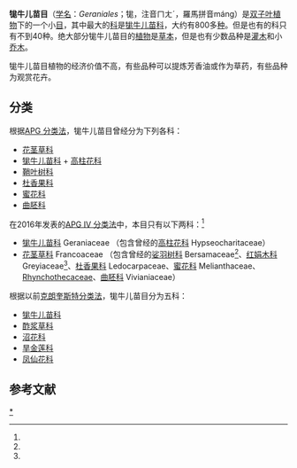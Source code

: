 {{Automatic taxobox 
| taxon = Geraniales
| image = HD Pelargonium Graveolens 01.jpg
| image_width = 240px
| image_caption = [[天竺葵|天竺葵]]花
| authority = [[Juss.|Juss.]] ex [[Bercht.|Bercht.]] & [[J._Presi|J. Presi]] ，1829年
| subdivision_ranks = [[科_(生物)|科]]
| subdivision = 
* [[牻牛儿苗科|牻牛儿苗科]] Geraniaceae
* [[花茎草科|花茎草科]] Francoaceae
}}
'''牻牛儿苗目'''（[[学名|学名]]：''Geraniales''；牻，注音ㄇㄤˊ，羅馬拼音máng）是[[双子叶植物|双子叶植物]]下的一个小[[目_(生物)|目]]，其中最大的[[科_(生物)|科]]是[[牻牛儿苗科|牻牛儿苗科]]，大约有800多[[种|种]]。但是也有的科只有不到40种。绝大部分牻牛儿苗目的[[植物|植物]]是[[草本|草本]]，但是也有少数品种是[[灌木|灌木]]和小[[乔木|乔木]]。

牻牛儿苗目植物的经济价值不高，有些品种可以提炼芳香油或作为草药，有些品种为观赏花卉。

== 分类 ==
根据[[APG_分类法|APG 分类法]]，牻牛儿苗目曾经分为下列各科：
* [[花茎草科|花茎草科]] 
* [[牻牛儿苗科|牻牛儿苗科]] + [[高柱花科|高柱花科]] 
* [[鞘叶树科|鞘叶树科]] 
* [[杜香果科|杜香果科]] 
* [[蜜花科|蜜花科]] 
* [[曲胚科|曲胚科]]

在2016年发表的[[APG_IV_分类法|APG IV 分类法]]中，本目只有以下两科：<ref name="apgiv"/>
* [[牻牛儿苗科|牻牛儿苗科]] Geraniaceae （包含曾经的[[高柱花科|高柱花科]] Hypseocharitaceae）
* [[花茎草科|花茎草科]] Francoaceae （包含曾经的[[娑羽树科|娑羽树科]] Bersamaceae<ref name="apgiii科属"/>、[[红娟木科|红娟木科]] Greyiaceae<ref name="apgiii科属"/>、[[杜香果科|杜香果科]] Ledocarpaceae、[[蜜花科|蜜花科]] Melianthaceae、[[Rhynchothecaceae|Rhynchothecaceae]]、[[曲胚科|曲胚科]] Vivianiaceae）

根据以前[[克朗奎斯特分类法|克朗奎斯特分类法]]，牻牛儿苗目分为五科：
* [[牻牛儿苗科|牻牛儿苗科]]
* [[酢浆草科|酢浆草科]]
* [[沼花科|沼花科]]
* [[旱金莲科|旱金莲科]]
* [[凤仙花科|凤仙花科]]

==参考文献==
{{reflist|refs=
<ref name="apgiv">{{Cite journal |last=Angiosperm Phylogeny Group |year=2016 |title=An update of the Angiosperm Phylogeny Group classification for the orders and families of flowering plants: APG IV |journal=Botanical Journal of the Linnean Society |volume=181 |issue=1 |pages=1–20 |url=http://onlinelibrary.wiley.com/doi/10.1111/boj.12385/abstract |doi=10.1111/boj.12385 |access-date=2016-06-02 |archive-date=2018-03-05 |archive-url=https://web.archive.org/web/20180305111633/http://onlinelibrary.wiley.com/doi/10.1111/boj.12385/abstract |dead-url=no }}</ref>

<ref name="apgiii科属">{{Cite journal|last=刘冰, 叶建飞, 刘夙, 汪远, 杨永, 赖阳均, 曾刚, 林秦文 |year=2016 |title=中国被子植物科属概览: 依据APG III系统 |journal=生物多样性 |volume=23 |issue=2 |pages=225-231 |url=http://www.biodiversity-science.net/CN/abstract/abstract9992.shtml |doi=10.17520/biods.2015052 |deadurl=yes |archiveurl=https://web.archive.org/web/20150505064115/http://www.biodiversity-science.net/CN/abstract/abstract9992.shtml |archivedate=2015-05-05 }}</ref>
}}
{{Taxonbar|from=Q14272}}

[[Category:牻牛儿苗目|*]]